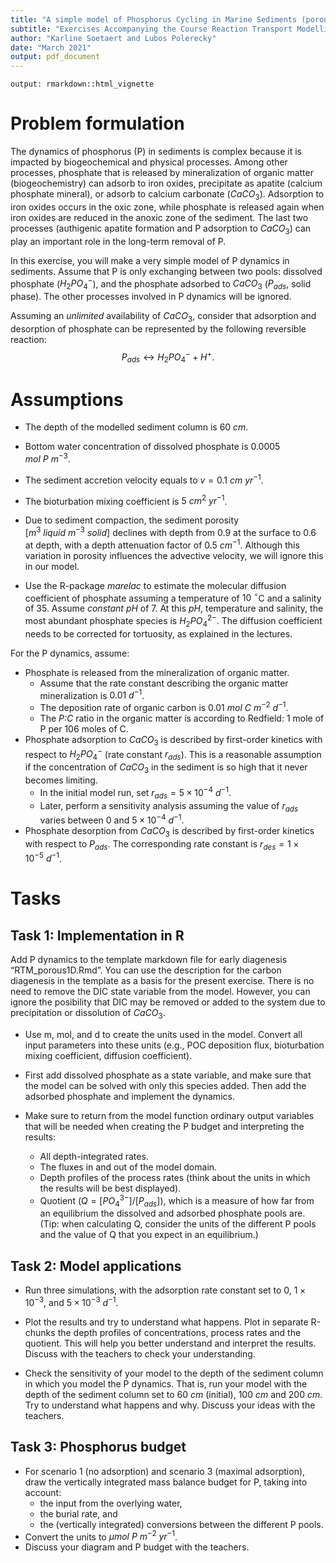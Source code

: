 ```yaml
---
title: "A simple model of Phosphorus Cycling in Marine Sediments (porous media)"
subtitle: "Exercises Accompanying the Course Reaction Transport Modelling in the Hydrosphere"
author: "Karline Soetaert and Lubos Polerecky"
date: "March 2021"
output: pdf_document
---
```


```echo
output: rmarkdown::html_vignette
```

# Problem formulation

The dynamics of phosphorus (P) in sediments is complex because it is impacted by biogeochemical and physical processes. Among other processes, phosphate that is released by mineralization of organic matter (biogeochemistry) can adsorb to iron oxides, precipitate as apatite (calcium phosphate mineral), or adsorb to calcium carbonate ($CaCO_3$). Adsorption to iron oxides occurs in the oxic zone, while phosphate is released again when iron oxides are reduced in the anoxic zone of the sediment. The last two processes (authigenic apatite formation and P adsorption to $CaCO_3$) can play an important role in the long-term removal of P. 

In this exercise, you will make a very simple model of P dynamics in sediments. Assume that P is only exchanging between two pools: dissolved phosphate\footnote{Dissolved phosphate has four species: $H_3PO_4$, $H_2PO4^-$, $HPO_4^{2-}$ and $PO_4^{3-}$. The speciation depends on pH. At ambient pH, temperature and salinity assumed in this exercise, $H_2PO_4^-$ is the dominant species.} ($H_2PO_4^{-}$), and the phosphate adsorbed to $CaCO_3$ ($P_{ads}$, solid phase). The other processes involved in P dynamics will be ignored. 

Assuming an *unlimited* availability of $CaCO_3$, consider that adsorption and desorption of phosphate can be represented by the following reversible reaction:
$$P_{ads} \leftrightarrow H_2 PO_4^{-} + H^+.$$

# Assumptions

* The depth of the modelled sediment column is $60~cm$.
* Bottom water concentration of dissolved phosphate is 0.0005 $mol~P~m^{-3}$. 
* The sediment accretion velocity equals to $v=0.1~cm~yr^{-1}$. 
* The bioturbation mixing coefficient is $5~cm^2~yr^{-1}$. 
* Due to sediment compaction, the sediment porosity $[m^3~liquid~m^{-3}~solid]$ declines with depth from 0.9 at the surface to 0.6 at depth, with a depth attenuation factor of $0.5~cm^{-1}$. Although this variation in porosity influences the advective velocity, we will ignore this in our model.

* Use the R-package *marelac* to estimate the molecular diffusion coefficient of phosphate assuming a temperature of $10~^\circ$C and a salinity of 35. Assume *constant* $pH$ of 7. At this $pH$, temperature and salinity, the most abundant phosphate species is $H_2PO_4^{2-}$. The diffusion coefficient needs to be corrected for tortuosity, as explained in the lectures.

For the P dynamics, assume:

* Phosphate is released from the mineralization of organic matter.
   - Assume that the rate constant describing the organic matter mineralization is $0.01~d^{-1}$. 
   - The deposition rate of organic carbon is $0.01~mol~C~m^{-2}~d^{-1}$. 
   - The *P:C* ratio in the organic matter is according to Redfield: 1 mole of P per 106 moles of C.

* Phosphate adsorption to $CaCO_3$ is described by first-order kinetics with respect to $H_2PO_4^{-}$ (rate constant $r_{ads}$). This is a reasonable assumption if the concentration of $CaCO_3$ in the sediment is so high that it never becomes limiting. 
   - In the initial model run, set $r_{ads} = 5\times 10^{-4}~d^{-1}$.
   - Later, perform a sensitivity analysis assuming the value of $r_{ads}$ varies between 0 and $5\times 10^{-4}~d^{-1}$. 

* Phosphate desorption from $CaCO_3$ is described by first-order kinetics with respect to $P_{ads}$. The corresponding rate constant is $r_{des} = 1\times 10^{-5}~d^{-1}$. 

# Tasks

## Task 1: Implementation in R

Add P dynamics to the template markdown file for early diagenesis "RTM_porous1D.Rmd"\footnote{you can download this file from Rstudio: "File->new File->Rmarkdown..->from template->RTM_porous1D.  Save this file under a different name, do not forget to change the heading of this file.}. You can use the description for the carbon diagenesis in the template as a basis for the present exercise. There is no need to remove the DIC state variable from the model. However, you can ignore the posibility that DIC may be removed or added to the system due to precipitation or dissolution of $CaCO_3$.

* Use m, mol, and d to create the units used in the model. Convert all input parameters into these units (e.g., POC deposition flux, bioturbation mixing coefficient, diffusion coefficient). 

* First add dissolved phosphate as a state variable, and make sure that the model can be solved with only this species added. Then add the adsorbed phosphate and implement the dynamics.

* Make sure to return from the model function ordinary output variables that will be needed when creating the P budget and interpreting the results:
   - All depth-integrated rates.
   - The fluxes in and out of the model domain.
   - Depth profiles of the process rates (think about the units in which the results will be best displayed).
   - Quotient ($Q=[PO_4^{3-}]/[P_{ads}]$), which is a measure of how far from an equilibrium the dissolved and adsorbed phosphate pools are. (Tip: when calculating Q, consider the units of the different P pools and the value of Q that you expect in an equilibrium.)

## Task 2: Model applications

* Run three simulations, with the adsorption rate constant set to 0, $1\times 10^{-3}$, and $5\times 10^{-3}~d^{-1}$.

* Plot the results and try to understand what happens. Plot in separate R-chunks the depth profiles of concentrations, process rates and the quotient. This will help you better understand and interpret the results. Discuss with the teachers to check your understanding.

* Check the sensitivity of your model to the depth of the sediment column in which you model the P dynamics. That is, run your model with the depth of the sediment column set to $60~cm$ (initial), $100~cm$ and $200~cm$. Try to understand what happens and why. Discuss your ideas with the teachers.

## Task 3: Phosphorus budget

* For scenario 1 (no adsorption) and scenario 3 (maximal adsorption), draw the vertically integrated mass balance budget for P, taking into account:
   - the input from the overlying water, 
   - the burial rate, and 
   - the (vertically integrated) conversions between the different P pools. 
* Convert the units to $\mu mol~P~m^{-2}~yr^{-1}$.
* Discuss your diagram and P budget with the teachers.
